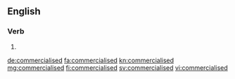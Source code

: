 ==English==

===Verb===
{{head|en|verb form}}

# {{en-past of|commercialise}}

[[de:commercialised]]
[[fa:commercialised]]
[[kn:commercialised]]
[[mg:commercialised]]
[[fi:commercialised]]
[[sv:commercialised]]
[[vi:commercialised]]